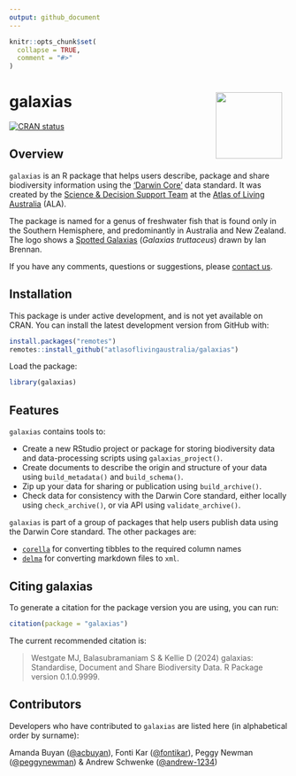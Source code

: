 ```yaml
---
output: github_document
---
```


<!-- README.md is generated from README.Rmd. Please edit that file -->

```r
knitr::opts_chunk$set(
  collapse = TRUE,
  comment = "#>"
)
```

# galaxias <img src="man/figures/logo.png" align="right" style="margin: 0px 10px 0px 10px;" alt="" width="120"/><br>

<!-- badges: start -->
[![CRAN status](https://www.r-pkg.org/badges/version/galaxias)](https://CRAN.R-project.org/package=galaxias)
<!-- badges: end -->

## Overview

`galaxias` is an R package that helps users describe, package and share 
biodiversity information using the ['Darwin Core'](https://dwc.tdwg.org) data 
standard. It was created by the 
[Science & Decision Support Team](https://labs.ala.org.au) at the 
[Atlas of Living Australia](https://www.ala.org.au) (ALA).

The package is named for a genus of freshwater fish that is found only in the 
Southern Hemisphere, and predominantly in Australia and New Zealand. The logo 
shows a 
[Spotted Galaxias](https://bie.ala.org.au/species/https://biodiversity.org.au/afd/taxa/e4d85845-3e34-4112-90a9-f954176721ec) 
(_Galaxias truttaceus_) drawn by Ian Brennan.

If you have any comments, questions or suggestions, please [contact us](mailto:support@ala.org.au).
 
## Installation
This package is under active development, and is not yet available on CRAN. You
can install the latest development version from GitHub with:

```r
install.packages("remotes")
remotes::install_github("atlasoflivingaustralia/galaxias")
```

Load the package:

```r
library(galaxias)
```


## Features

`galaxias` contains tools to:

 - Create a new RStudio project or package for storing biodiversity data 
   and data-processing scripts using `galaxias_project()`.
 - Create documents to describe the origin and structure of your data using
   `build_metadata()` and `build_schema()`.
 - Zip up your data for sharing or publication using `build_archive()`.
 - Check data for consistency with the Darwin Core standard, either locally 
   using `check_archive()`, or via API using `validate_archive()`.
 
 
`galaxias` is part of a group of packages that help users publish data using 
the Darwin Core standard. The other packages are:

 - [`corella`](https://corella.ala.org.au) for converting tibbles to the required column names
 - [`delma`](https://delma.ala.org.au) for converting markdown files to `xml`.


## Citing galaxias
To generate a citation for the package version you are using, you can run:

```r
citation(package = "galaxias")
```

The current recommended citation is:

> Westgate MJ, Balasubramaniam S & Kellie D (2024) galaxias: Standardise, 
> Document and Share Biodiversity Data. R Package version 0.1.0.9999.

## Contributors
Developers who have contributed to `galaxias` are listed here (in alphabetical 
order by surname):

Amanda Buyan ([@acbuyan](https://github.com/acbuyan)), 
Fonti Kar ([@fontikar](https://github.com/fontikar)), 
Peggy Newman ([@peggynewman](https://github.com/peggynewman)) & 
Andrew Schwenke ([@andrew-1234](https://github.com/andrew-1234))